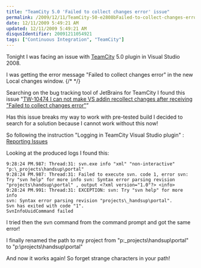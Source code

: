 ```yaml
---
title: "TeamCity 5.0 'Failed to collect changes error' issue"
permalink: /2009/12/11/TeamCity-50-e2808bFailed-to-collect-changes-error-issue/
date: 12/11/2009 5:49:21 AM
updated: 12/11/2009 5:49:21 AM
disqusIdentifier: 20091211054921
tags: ["Continuous Integration", "TeamCity"]
---
```

Tonight I was facing an issue with [TeamCity](http://www.jetbrains.com/teamcity/index.html) 5.0 plugin in Visual Studio 2008.

I was getting the error message "Failed to collect changes error" in the new Local changes window.
{/* <!-- more --> */}

Searching on the bug tracking tool of JetBrains for TeamCity I found this issue "[TW-10474 I can not make VS addin recollect changes after receiving "Failed to collect changes error"](http://youtrack.jetbrains.net/issue/TW-10474)”

Has this issue breaks my way to work with pre-tested build I decided to search for a solution because I cannot work without this now!

So following the instruction "Logging in TeamCity Visual Studio plugin" : [Reporting Issues](http://www.jetbrains.net/confluence/display/TCD3/Reporting+Issues)

Looking at the produced logs I found this:

```text    
9:28:24 PM.987: Thread:31: svn.exe info "xml" "non-interactive" "p:\_projects\handsup\portal"
9:28:24 PM.987: Thread:31: Failed to execute svn. code 1, error svn: Try "svn help" for more info svn: Syntax error parsing revision "projects\handsup\portal" , output <?xml version="1.0"?> <info>
9:28:24 PM.991: Thread:31: EXCEPTION: svn: Try "svn help" for more info
svn: Syntax error parsing revision "projects\_handsup\portal".
Svn has exited with code "1".
SvnInfoUuidCommand failed
```

I tried then the svn command from the command prompt and got the same error!

I finally renamed the path to my project from "p:\_projects\handsup\portal" to "p:\projects\handsup\portal"

And now it works again! So forget strange characters in your path!
